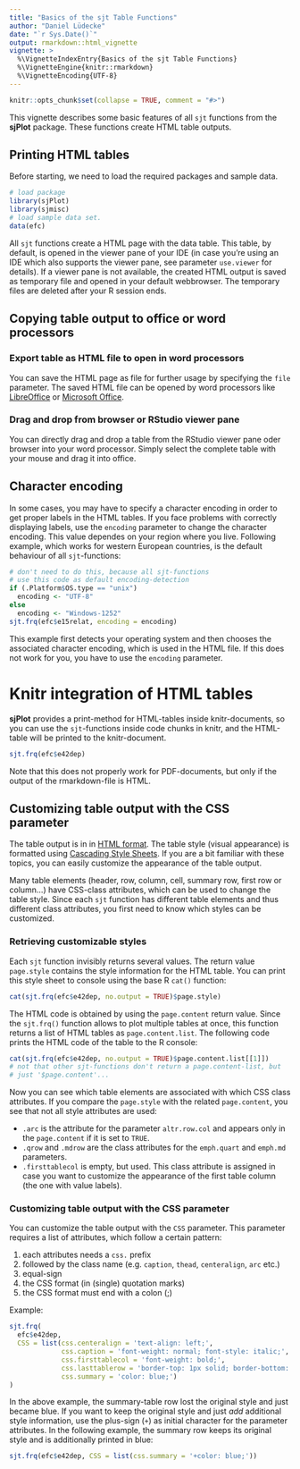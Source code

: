 ```yaml
---
title: "Basics of the sjt Table Functions"
author: "Daniel Lüdecke"
date: "`r Sys.Date()`"
output: rmarkdown::html_vignette
vignette: >
  %\VignetteIndexEntry{Basics of the sjt Table Functions}
  %\VignetteEngine{knitr::rmarkdown}
  %\VignetteEncoding{UTF-8}
---
```


```r
knitr::opts_chunk$set(collapse = TRUE, comment = "#>")
```


This vignette describes some basic features of all `sjt` functions from the **sjPlot** package. These functions create HTML table outputs.


## Printing HTML tables

Before starting, we need to load the required packages and sample data.

```r
# load package
library(sjPlot)
library(sjmisc)
# load sample data set.
data(efc)
```

All `sjt` functions create a HTML page with the data table. This table, by default, is opened in the viewer pane of your IDE (in case you're using an IDE which also supports the viewer pane, see parameter `use.viewer` for details). If a viewer pane is not available, the created HTML output is saved as temporary file and opened in your default webbrowser. The temporary files are deleted after your R session ends.

## Copying table output to office or word processors

### Export table as HTML file to open in word processors

You can save the HTML page as file for further usage by specifying the `file` parameter. The saved HTML file can be opened by word processors like [LibreOffice](http://www.libreoffice.org) or [Microsoft Office](http://office.microsoft.com).

### Drag and drop from browser or RStudio viewer pane

You can directly drag and drop a table from the RStudio viewer pane oder browser into your word processor. Simply select the complete table with your mouse and drag it into office.

## Character encoding

In some cases, you may have to specify a character encoding in order to get proper labels in the HTML tables. If you face problems with correctly displaying labels, use the `encoding` parameter to change the character encoding. This value dependes on your region where you live. Following example, which works for western European countries, is the default behaviour of all `sjt`-functions:

```r
# don't need to do this, because all sjt-functions
# use this code as default encoding-detection
if (.Platform$OS.type == "unix") 
  encoding <- "UTF-8" 
else 
  encoding <- "Windows-1252"
sjt.frq(efc$e15relat, encoding = encoding)
```

This example first detects your operating system and then chooses the associated character encoding, which is used in the HTML file. If this does not work for you, you have to use the `encoding` parameter.

# Knitr integration of HTML tables

**sjPlot** provides a print-method for HTML-tables inside knitr-documents, so you can use the `sjt`-functions inside code chunks in knitr, and the HTML-table will be printed to the knitr-document.

```r
sjt.frq(efc$e42dep)
```

Note that this does not properly work for PDF-documents, but only if the output of the rmarkdown-file is HTML.

## Customizing table output with the CSS parameter

The table output is in in [HTML format](http://en.wikipedia.org/wiki/HTML). The table style (visual appearance) is formatted using [Cascading Style Sheets](http://en.wikipedia.org/wiki/Cascading_Style_Sheets). If you are a bit familiar with these topics, you can easily customize the appearance of the table output.

Many table elements (header, row, column, cell, summary row, first row or column...) have CSS-class attributes, which can be used to change the table style. Since each `sjt` function has different table elements and thus different class attributes, you first need to know which styles can be customized.

### Retrieving customizable styles

Each `sjt` function invisibly returns several values. The return value `page.style` contains the style information for the HTML table. You can print this style sheet to console using the base R `cat()` function:

```r
cat(sjt.frq(efc$e42dep, no.output = TRUE)$page.style)
```

The HTML code is obtained by using the `page.content` return value. Since the `sjt.frq()` function allows to plot multiple tables at once, this function returns a list of HTML tables as `page.content.list`. The following code prints the HTML code of the table to the R console:

```r
cat(sjt.frq(efc$e42dep, no.output = TRUE)$page.content.list[[1]])
# not that other sjt-functions don't return a page.content-list, but
# just '$page.content'...
```

Now you can see which table elements are associated with which CSS class attributes. If you compare the `page.style` with the related `page.content`, you see that not all style attributes are used:

* `.arc` is the attribute for the parameter `altr.row.col` and appears only in the `page.content` if it is set to `TRUE`.
* `.qrow` and `.mdrow` are the class attributes for the `emph.quart` and `emph.md` parameters.
* `.firsttablecol` is empty, but used. This class attribute is assigned in case you want to customize the appearance of the first table column (the one with value labels).

### Customizing table output with the CSS parameter

You can customize the table output with the `CSS` parameter. This parameter requires a list of attributes, which follow a certain pattern:

1. each attributes needs a `css.` prefix
2. followed by the class name (e.g. `caption`, `thead`, `centeralign`, `arc` etc.)
3. equal-sign
4. the CSS format (in (single) quotation marks)
5. the CSS format must end with a colon (;)

Example:
```r
sjt.frq(
  efc$e42dep, 
  CSS = list(css.centeralign = 'text-align: left;', 
             css.caption = 'font-weight: normal; font-style: italic;', 
             css.firsttablecol = 'font-weight: bold;', 
             css.lasttablerow = 'border-top: 1px solid; border-bottom: none;', 
             css.summary = 'color: blue;')
)
```

In the above example, the summary-table row lost the original style and just became blue. If you want to keep the original style and just *add* additional style information, use the plus-sign (`+`) as initial character for the parameter attributes. In the following example, the summary row keeps its original style and is additionally printed in blue:

```r
sjt.frq(efc$e42dep, CSS = list(css.summary = '+color: blue;'))
```

